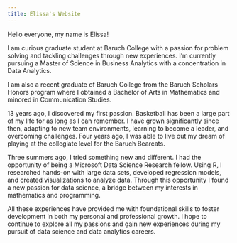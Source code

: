 ```yaml
---
title: Elissa's Website
---
```


Hello everyone, my name is Elissa!

I am curious graduate student at Baruch College with a passion for problem solving and tackling challenges through new experiences. I'm currently pursuing a Master of Science in Business Analytics with a concentration in Data Analytics.

I am also a recent graduate of Baruch College from the Baruch Scholars Honors program where I obtained a Bachelor of Arts in Mathematics and minored in Communication Studies.

13 years ago, I discovered my first passion. Basketball has been a large part of my life for as long as I can remember. I have grown significantly since then, adapting to new team environments, learning to become a leader, and overcoming challenges. Four years ago, I was able to live out my dream of playing at the collegiate level for the Baruch Bearcats.

Three summers ago, I tried something new and different. I had the opportunity of being a Microsoft Data Science Research fellow. Using R, I researched hands-on with large data sets, developed regression models, and created visualizations to analyze data. Through this opportunity I found a new passion for data science, a bridge between my interests in mathematics and programming.

All these experiences have provided me with foundational skills to foster development in both my personal and professional growth. I hope to continue to explore all my passions and gain new experiences during my pursuit of data science and data analytics careers.